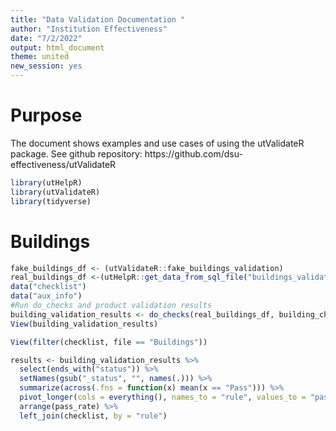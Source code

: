 ```yaml
---
title: "Data Validation Documentation "
author: "Institution Effectiveness"
date: "7/2/2022"
output: html_document
theme: united
new_session: yes
---
```



# Purpose

The document shows examples and use cases of using the utValidateR package.
See github repository: https://github.com/dsu-effectiveness/utValidateR



```r
library(utHelpR)
library(utValidateR)
library(tidyverse)


```

# Buildings {.tabset}
```r
fake_buildings_df <- (utValidateR::fake_buildings_validation)
real_buildings_df <-(utHelpR::get_data_from_sql_file("buildings_validation.sql", "edify", "project"))
data("checklist")
data("aux_info")
#Run do_checks and product validation results
building_validation_results <- do_checks(real_buildings_df, building_checks, aux_info)
View(building_validation_results)

View(filter(checklist, file == "Buildings"))

results <- building_validation_results %>% 
  select(ends_with("status")) %>% 
  setNames(gsub("_status", "", names(.))) %>% 
  summarize(across(.fns = function(x) mean(x == "Pass"))) %>% 
  pivot_longer(cols = everything(), names_to = "rule", values_to = "pass_rate") %>% 
  arrange(pass_rate) %>% 
  left_join(checklist, by = "rule")
```
